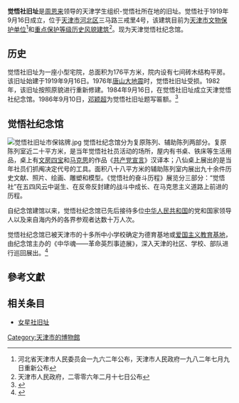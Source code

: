 {{文物保护单位
| 级别 = 省级
| 省区市 = 天津市
| 名称 = 觉悟社遗址
| 图片 = [[File:觉悟社旧址.jpg|200px]]
| 编号 = 1-4
| 分类 = 革命遗址及革命纪念建筑物
| 时代 = 1919年
| 所在 = [[天津市|天津市]][[河北区|河北区]]
| 登录 = 1962年河北省天津市人民委员会公布<br />1982年7月9日重新公布
}} 

'''觉悟社旧址'''是[[周恩来|周恩来]]领导的天津学生组织-觉悟社所在地的旧址。觉悟社于1919年9月16日成立，位于[[天津市|天津市]][[河北区|河北区]]三马路三戒里4号，该建筑目前为[[天津市文物保护单位|天津市文物保护单位]]<ref>河北省天津市人民委员会一九六二年公布，天津市人民政府一九八二年七月九日重新公布</ref>和[[天津历史风貌建筑|重点保护等级历史风貌建筑]]<ref>天津市人民政府，二零零六年二月十七日公布</ref>。现为天津觉悟社纪念馆。

== 历史 ==
{{天津历史风貌建筑
| 省区市 = 天津市
| 名称 = 觉悟社
| 图片 = [[File:觉悟社旧址铭牌.jpg|200px]]
| 编号 = 0520011
| 等级 = 重点保护
| 时代 = 1919年
| 所在 = [[天津市|天津市]][[和平区_(天津市)|和平区]]
| 公布 = 2006年2月17日
}}
觉悟社旧址为一座小型宅院，总面积为176平方米，院内设有七间砖木结构平房。该旧址始建于1919年9月16日。1976年[[唐山大地震|唐山大地震]]时，觉悟社旧址受损。1982年，该旧址按照原貌进行重新修建。1984年9月16日，在觉悟社旧址成立天津觉悟社纪念馆。1986年9月10日，[[邓颖超|邓颖超]]为觉悟社旧址题写匾额。<ref>{{Cite web |url=http://www.022net.com/2005/7-25/1521187309.html |title=觉悟社旧址 |access-date=2014-03-06 |archive-date=2008-06-15 |archive-url=https://web.archive.org/web/20080615185039/http://www.022net.com/2005/7-25/1521187309.html |dead-url=no }}</ref>

== 觉悟社纪念馆 ==
[[File:觉悟社旧址市保铭牌.jpg|left]]
觉悟社纪念馆分为复原陈列、辅助陈列两部分。复原陈列室近二十平方米，是当年觉悟社社员活动的场所，屋内有书桌、铁床等生活用品，桌上有[[文房四宝|文房四宝]]和[[马克思|马克思]]的作品《[[共产党宣言|共产党宣言]]》汉译本；八仙桌上展出的是当年社员们抓阄决定代号的工具。面积八十八平方米的辅助陈列室内展出九十余件历史文献、照片、绘画、雕塑和模型。《觉悟社的奋斗历程》展览分三部分：“觉悟社”在五四风云中诞生、在反帝反封建的战斗中成长、在马克思主义道路上前进的历程。
    
自纪念馆建馆以来，觉悟社纪念馆已先后接待多位[[中华人民共和国|中华人民共和国]]的党和国家领导人以及来自海内外的各界参观者达数十万人次。

觉悟社纪念馆已被天津市的十多所中小学校确定为德育基地或[[爱国主义教育基地|爱国主义教育基地]]，由纪念馆主办的《中华魂——革命英烈事迹展》，深入天津的社区、学校、部队进行巡回展出。<ref>{{Cite web |url=http://www.tjhbq.gov.cn/ReadNews.asp?NewsID=11288 |title=天津著名爱国主义教育基地——觉悟社纪念馆 |access-date=2011-01-08 |archive-date=2014-03-06 |archive-url=https://web.archive.org/web/20140306070025/http://www.tjhbq.gov.cn/ReadNews.asp?NewsID=11288 |dead-url=no }}</ref>

== 參考文獻 ==
<div class="references-small">
<references />
</div>

== 相关条目 ==
*[[女星社旧址|女星社旧址]]

{{天津市文物保护单位}}
{{天津市文化场馆}}
[[Category:天津市的博物館|Category:天津市的博物館]]